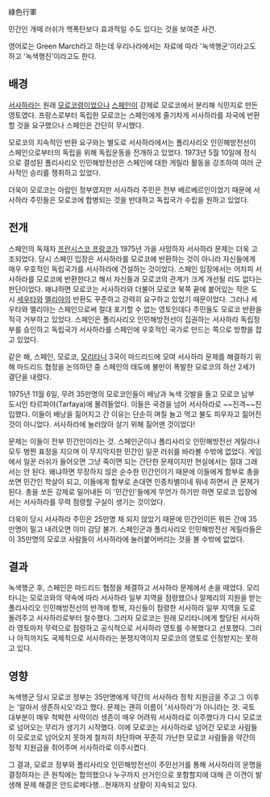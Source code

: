 綠色行軍

민간인 개떼 러쉬가 핵폭탄보다 효과적일 수도 있다는 것을 보여준 사건.

영어로는 Green March라고 하는데 우리나라에서는 자료에 따라 '녹색행군'이라고도 하고 '녹색행진'이라고도 한다.

== 배경 ==
[[서사하라]]는 원래 [[모로코]]령이었으나 [[스페인]]이 강제로 모로코에서 분리해 식민지로 만든 영토였다. 프랑스로부터 독립한 모로코는 스페인에게 줄기차게 서사하라를 자국에 반환할 것을 요구했으나 스페인은 간단히 무시했다.

모로코의 지속적인 반환 요구와는 별도로 서사하라에서는 폴리사리오 인민해방전선이 스페인으로부터의 독립을 위해 독립운동을 전개하고 있었다. 1973년 5월 10일에 정식으로 결성된 폴리사리오 인민해방전선은 스페인에 대한 게릴라 활동을 강조하여 여러 군사적인 승리를 쟁취하고 있었다.

더욱이 모로코는 아랍인 정부였지만 서사하라 주민은 전부 베르베르인이었기 때문에 서사하라 주민들은 모로코에 합병되는 것을 반대하고 독립국가 수립을 원하고 있었다.

== 전개 ==
스페인의 독재자 [[프란시스코 프랑코]]가 1975년 가을 사망하자 서사하라 문제는 더욱 고조되었다. 당시 스페인 입장은 서사하라를 모로코에 반환하는 것이 아니라 자신들에게 매우 우호적인 독립국가를 서사하라에 건설하는 것이었다. 스페인 입장에서는 어차피 서사하라를 모로코에 반환한다고 해서 자신들과 모로코의 관계가 크게 개선될 리도 없다는 판단이었다. 왜냐하면 모로코는 서사하라와 더불어 모로코 북쪽 끝에 붙어있는 작은 도시 [[세우타]]와 [[멜리야]]의 반환도 꾸준하고 강력히 요구하고 있었기 때문이었다. 그러나 세우타와 멜리야는 스페인으로써 절대 포기할 수 없는 영토인데다 주민들도 모로코 반환을 적극 거부하고 있었다. 스페인은 폴리사리오 인민해방전선이 집권하는 서사하라 독립정부를 승인하고 독립국가 서사하라를 스페인에 우호적인 국가로 만드는 쪽으로 방향을 잡고 있었다.

같은 해, 스페인, 모로코, [[모리타니]] 3국이 마드리드에 모여 서사하라 문제를 해결하기 위해 마드리드 협정을 논의하던 중 스페인의 태도에 불만이 폭발한 모로코의 하산 2세가 결단을 내렸다.

1975년 11월 6일, 무려 35만명의 모로코인들이 배낭과 녹색 깃발을 들고 모로코 남부 도시인 타르파야(Tarfaya)에 몰려들었다. 이들은 국경을 넘어 서사하라로 ~~진격~~진입했다. 이들이 배낭을 짊어지고 간 이유는 단순히 며칠 놀고 먹고 불도 피우자고 짊어진 것이 아니었다. 서사하라에 눌러앉아 살기 위해 짊어맨 것이었다!

문제는 이들이 전부 민간인이라는 것. 스페인군이나 폴리사리오 인민해방전선 게릴라나 모두 벙찐 표정을 지으며 이 무지막지한 민간인 일꾼 러쉬를 바라볼 수밖에 없었다. 게임에서 일꾼 러쉬가 들어오면 그냥 죽이면 되는 간단한 문제이지만 현실에서는 절대 그래서는 안 된다. 왜냐하면 무장하지 않은 순수한 민간인이기 때문에 이들에게 함부로 총을 쏘면 민간인 학살이 되고, 이들에게 함부로 손대면 인종차별이네 뭐네 하면서 큰 문제가 된다. 총을 쏘든 강제로 밀어내든 이 '민간인'들에게 무언가 하기만 하면 모로코 입장에서는 서사하라를 무력 점령할 구실이 생기는 것이었다.

더욱이 당시 서사하라 주민은 25만명 채 되지 않았기 때문에 민간인이든 뭐든 간에 35만명이 밀고 내려오면 이미 감당 불가. 스페인군과 폴리사리오 인민해방전선 게릴라들은 이 35만명의 모로코 사람들이 서사하라에 눌러붙어버리는 것을 볼 수밖에 없었다.

== 결과 ==
녹색행군 후, 스페인은 마드리드 협정을 체결하고 서사하라 문제에서 손을 떼었다. 모리타니는 모로코와의 약속에 따라 서사하라 일부 지역을 점령했으나 알제리의 지원을 받는 폴리사리오 인민해방전선의 반격에 항복, 자신들이 점령한 서사하라 일부 지역을 도로 돌려주고 서사하라로부터 철수했다. 그러자 모로코는 원래 모리타니에게 할당된 서사하라 영토마저 무력으로 점령하고 공식적으로 서사하라 영토를 수복했다고 선포했다. 그러나 아직까지도 국제적으로 서사하라는 분쟁지역이지 모로코의 영토로 인정받지는 못하고 있다.

== 영향 ==
녹색행군 당시 모로코 정부는 35만명에게 약간의 서사하라 정착 지원금을 주고 그 이후는 '알아서 생존하시오'라고 했다. 문제는 괜히 이름이 '서사하라'가 아니라는 것. 국토 대부분이 매우 척박한 사막이라 생존이 매우 어려워 서사하라로 이주했다가 다시 모로코로 넘어오는 무리가 생기기 시작했다. 이에 모로코는 서사하라로 넘어간 모로코 사람들이 모로코로 넘어오지 못하게 철저히 차단하며 꾸준히 가난한 모로코 사람들을 약간의 정착 지원금을 쥐어주며 서사하라로 이주시켰다.

그 결과, 모로코 정부와 폴리사리오 인민해방전선이 주민선거를 통해 서사하라의 운명을 결정하자는 큰 원칙에는 합의했으나 누구까지 선거인으로 포함할지에 대해 큰 이견이 발생해 문제 해결은 안드로메다행...현재까지 상황이 지속되고 있다.
